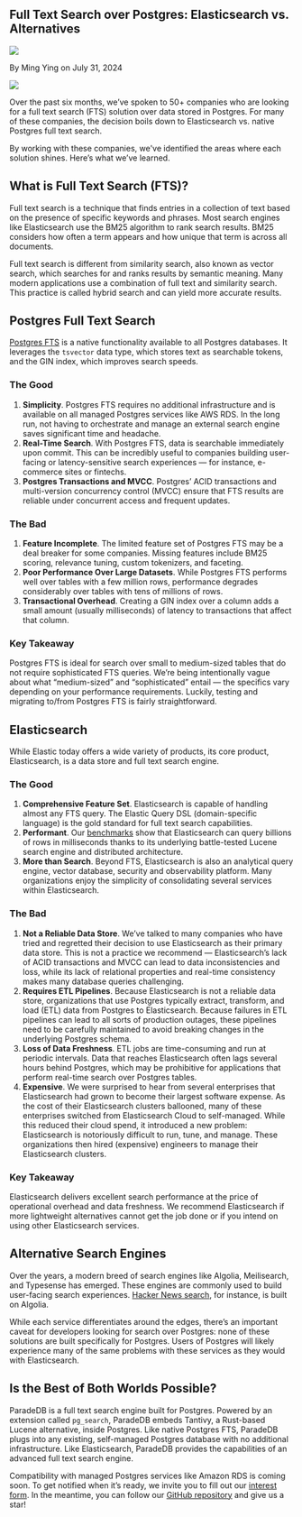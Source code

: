 
## Full Text Search over Postgres: Elasticsearch vs. Alternatives

<div className="relative bottom-10 flex h-6 space-x-3">
  <Image src={Headshot} className="h-7 w-7 rounded-full" />
  <p className="relative top-3">By Ming Ying on July 31, 2024</p>
</div>

<Image src={SplashImage} className="rounded-xl" />

Over the past six months, we’ve spoken to 50+ companies who are looking for a full text search (FTS) solution over data stored
in Postgres. For many of these companies, the decision boils down to Elasticsearch vs. native Postgres full text search.

By working with these companies, we've identified the areas where each solution shines. Here’s what we’ve learned.

## What is Full Text Search (FTS)?

Full text search is a technique that finds entries in a collection of text based on the presence of specific keywords and phrases.
Most search engines like Elasticsearch use the BM25 algorithm to rank search results. BM25 considers how often a term appears and how unique that term is across all documents.

Full text search is different from similarity search, also known as vector search, which searches for and ranks results by semantic meaning.
Many modern applications use a combination of full text and similarity search. This practice is called hybrid search and can yield more accurate results.

## Postgres Full Text Search

[Postgres FTS](https://www.postgresql.org/docs/current/textsearch-intro.html) is a native functionality available to all Postgres
databases. It leverages the `tsvector` data type, which stores text as searchable tokens, and the GIN index, which improves search
speeds.

### The Good

1. **Simplicity**. Postgres FTS requires no additional infrastructure and is available on all managed Postgres services like AWS RDS. In the long run, not having to orchestrate and manage an external search engine saves significant time and headache.
2. **Real-Time Search**. With Postgres FTS, data is searchable immediately upon commit. This can be incredibly useful to companies building user-facing or latency-sensitive search experiences — for instance, e-commerce sites or fintechs.
3. **Postgres Transactions and MVCC**. Postgres’ ACID transactions and multi-version concurrency control (MVCC) ensure that FTS results are reliable under concurrent access and frequent updates.

### The Bad

1. **Feature Incomplete**. The limited feature set of Postgres FTS may be a deal breaker for some companies. Missing features include BM25 scoring, relevance tuning, custom tokenizers, and faceting.
2. **Poor Performance Over Large Datasets**. While Postgres FTS performs well over tables with a few million rows, performance degrades considerably over tables with tens of millions of rows.
3. **Transactional Overhead**. Creating a GIN index over a column adds a small amount (usually milliseconds) of latency to transactions that affect that column.

### Key Takeaway

Postgres FTS is ideal for search over small to medium-sized tables that do not require sophisticated FTS queries. We’re being intentionally vague about what “medium-sized” and “sophisticated” entail — the specifics vary depending on your performance requirements. Luckily, testing and migrating to/from Postgres FTS is fairly straightforward.

## Elasticsearch

While Elastic today offers a wide variety of products, its core product, Elasticsearch, is a data store and full text search engine.

### The Good

1. **Comprehensive Feature Set**. Elasticsearch is capable of handling almost any FTS query. The Elastic Query DSL (domain-specific language) is the gold standard for full text search capabilities.
2. **Performant**. Our [benchmarks](https://github.com/paradedb/paradedb/tree/dev/benchmarks#results) show that Elasticsearch can query billions of rows in milliseconds thanks to its underlying battle-tested Lucene search engine and distributed architecture.
3. **More than Search**. Beyond FTS, Elasticsearch is also an analytical query engine, vector database, security and observability platform. Many organizations enjoy the simplicity of consolidating several services within Elasticsearch.

### The Bad

1. **Not a Reliable Data Store**. We’ve talked to many companies who have tried and regretted their decision to use Elasticsearch as their primary data store. This is not a practice we recommend — Elasticsearch’s lack of ACID transactions and MVCC can lead to data inconsistencies and loss, while its lack of relational properties and real-time consistency makes many database queries challenging.
2. **Requires ETL Pipelines**. Because Elasticsearch is not a reliable data store, organizations that use Postgres typically extract, transform, and load (ETL) data from Postgres to Elasticsearch. Because failures in ETL pipelines can lead to all sorts of production outages, these pipelines need to be carefully maintained to avoid breaking changes in the underlying Postgres schema.
3. **Loss of Data Freshness**. ETL jobs are time-consuming and run at periodic intervals. Data that reaches Elasticsearch often lags several hours behind Postgres, which may be prohibitive for applications that perform real-time search over Postgres tables.
4. **Expensive**. We were surprised to hear from several enterprises that Elasticsearch had grown to become their largest software expense. As the cost of their Elasticsearch clusters ballooned, many of these enterprises switched from Elasticsearch Cloud to self-managed. While this reduced their cloud spend, it introduced a new problem: Elasticsearch is notoriously difficult to run, tune, and manage. These organizations then hired (expensive) engineers to manage their Elasticsearch clusters.

### Key Takeaway

Elasticsearch delivers excellent search performance at the price of operational overhead and data freshness. We recommend Elasticsearch if more lightweight alternatives cannot get the job done or if you intend on using other Elasticsearch services.

## Alternative Search Engines

Over the years, a modern breed of search engines like Algolia, Meilisearch, and Typesense has emerged. These engines are commonly used to build user-facing search experiences. [Hacker News search](https://hn.algolia.com/), for instance, is built on Algolia.

While each service differentiates around the edges, there’s an important caveat for developers looking for search over Postgres: none of these solutions are built specifically for Postgres. Users of Postgres will likely experience many of the same problems with these services as they would with Elasticsearch.

## Is the Best of Both Worlds Possible?

ParadeDB is a full text search engine built for Postgres. Powered by an extension called `pg_search`, ParadeDB embeds Tantivy, a Rust-based Lucene alternative, inside Postgres. Like native Postgres FTS, ParadeDB plugs into any existing, self-managed Postgres database with no additional infrastructure. Like Elasticsearch, ParadeDB provides the capabilities of an advanced full text search engine.

Compatibility with managed Postgres services like Amazon RDS is coming soon. To get notified when it’s ready, we invite you to fill out our [interest form](https://form.typeform.com/to/jHkLmIzx?typeform-source=paradedb.typeform.com).
In the meantime, you can follow our [GitHub repository](https://github.com/paradedb/paradedb) and give us a star!
